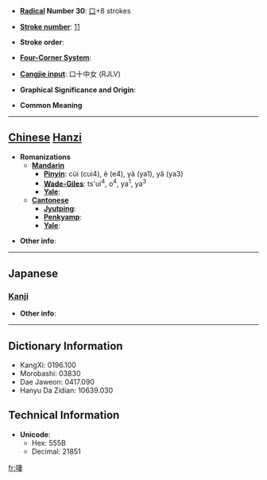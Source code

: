 * '''[[Wiktionary:Chinese radical index| Radical]] Number 30''': [[Wiktionary:Chinese radical index 口|口]]+8 strokes

* '''[[Wiktionary:Chinese total strokes index|Stroke number]]''': [[Wiktionary:Chinese total strokes index 11|11]]

* '''Stroke order''': 

* '''[[Wiktionary:Chinese four corner index|Four-Corner System]]''': 

* '''[[Wiktionary:Chinese Cangjie index|Cangjie input]]''': 口十中女 (RJLV)

* '''Graphical Significance and Origin''': 

* '''Common Meaning'''

----

== [[Chinese]] [[Hanzi]] ==

* '''Romanizations'''
** '''[[Mandarin]]'''
*** '''[[Pinyin]]''': cùi (cui4), è (e4), yā (ya1), yǎ (ya3)
*** '''[[Wade-Giles]]''': ts'ui<sup>4</sup>, o<sup>4</sup>, ya<sup>1</sup>, ya<sup>3</sup>
*** '''[[Yale]]''': 
** '''[[Cantonese]]'''
*** '''[[Jyutping]]''':
*** '''[[Penkyamp]]''': 
*** '''[[Yale]]''': 

* '''Other info''': 

----

==Japanese==
===[[Kanji]]===
{{kanji|on readings=[[さい]] (sai), [[せ]] (se)|kun readings=[[なめる]] (nameru)}}

* '''Other info''':  

----

== Dictionary Information ==

* KangXi: 0196.100
* Morobashi: 03830
* Dae Jaweon: 0417.090
* Hanyu Da Zidian: 10639.030

== Technical Information ==

* '''Unicode''':
** Hex: 555B
** Decimal: 21851

[[fr:啛]]